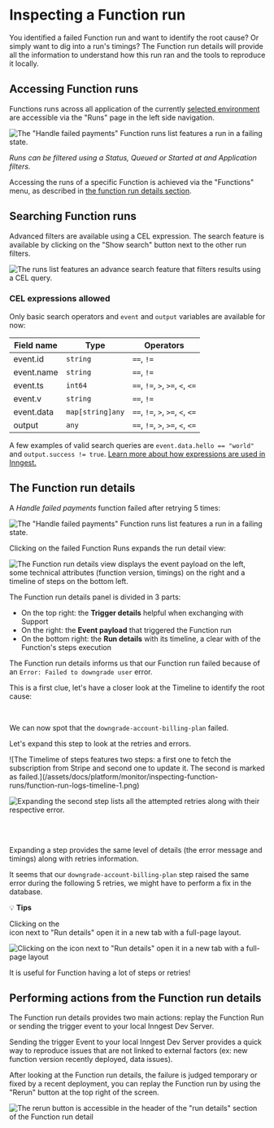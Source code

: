 
# Inspecting a Function run

You identified a failed Function run and want to identify the root cause? Or simply want to dig into a run's timings?
The Function run details will provide all the information to understand how this run ran and the tools to reproduce it locally.

## Accessing Function runs

Functions runs across all application of the currently [selected environment](/docs/platform/environments) are accessible via the "Runs" page in the left side navigation.

![The "Handle failed payments" Function runs list features a run in a failing state.](/assets/docs/platform/monitor/inspecting-function-runs/function-runs.png)

_Runs can be filtered using a Status, Queued or Started at and Application filters._

Accessing the runs of a specific Function is achieved via the "Functions" menu, as described in [the function run details section](http://localhost:3002/docs/platform/monitor/inspecting-function-runs#the-function-run-details).

## Searching Function runs
Advanced filters are available using a CEL expression. The search feature is available by clicking on the "Show search" button next to the other run filters.

![The runs list features an advance search feature that filters results using a CEL query.](/assets/docs/platform/monitor/inspecting-function-runs/function-runs-search.png)
### CEL expressions allowed
Only basic search operators and `event` and `output` variables are available for now:

|Field name|Type|Operators|
|-----------|-----------|-----------|
event.id| `string`| `==`, `!=`
event.name| `string`| `==`, `!=`
event.ts| `int64`| `==`, `!=`, `>`, `>=`, `<`, `<=`
event.v| `string`| `==`, `!=`
event.data| `map[string]any`| `==`, `!=`, `>`, `>=`, `<`, `<=`
output| `any`| `==`, `!=`, `>`, `>=`, `<`, `<=`

A few examples of valid search queries are `event.data.hello == "world"` and `output.success != true`. [Learn more about how expressions are used in Inngest.](https://www.inngest.com/docs/guides/writing-expressions)

## The Function run details
A _Handle failed payments_ function failed after retrying 5 times:


![The "Handle failed payments" Function runs list features a run in a failing state.](/assets/docs/platform/monitor/inspecting-function-runs/handle-failed-payments-function-run-failed.png)

Clicking on the failed Function Runs expands the run detail view:

![The Function run details view displays the event payload on the left, some technical attributes (function version, timings) on the right and a timeline of steps on the bottom left.](/assets/docs/platform/monitor/inspecting-function-runs/function-run-logs.png)

The Function run details panel is divided in 3 parts:

- On the top right: the **Trigger details** helpful when exchanging with Support
- On the right: the **Event payload** that triggered the Function run
- On the bottom right: the **Run details** with its timeline, a clear with of the Function's steps execution


The Function run details informs us that our Function run failed because of an `Error: Failed to downgrade user` error.

This is a first clue, let's have a closer look at the Timeline to identify the root cause:

<Row>

<Col>

<br/>

We can now spot that the `downgrade-account-billing-plan` failed.

Let's expand this step to look at the retries and errors.
</Col>
<Col>
![The Timelime of steps features two steps: a first one to fetch the subscription from Stripe and second one to update it. The second is marked as failed.](/assets/docs/platform/monitor/inspecting-function-runs/function-run-logs-timeline-1.png)
</Col>

</Row>

<Row>

<Col>

![Expanding the second step lists all the attempted retries along with their respective error.](/assets/docs/platform/monitor/inspecting-function-runs/function-run-logs-timeline-2.png)

</Col>
<Col>

<br/>
<br/>

Expanding a step provides the same level of details (the error message and timings) along with retries information.

It seems that our `downgrade-account-billing-plan` step raised the same error during the following 5 retries, we might have to perform a fix in the database.


</Col>

</Row>


<Callout>

💡 **Tips**

<div className="flex flex-row items-center">
<div>Clicking on the</div>
<RiExternalLinkFill className="fill-breeze-500 mx-2 h-4 w-4"/>
<div> icon next to "Run details" open it in a new tab with a full-page layout.</div>
</div>


![Clicking on the icon next to "Run details" open it in a new tab with a full-page layout](/assets/docs/platform/monitor/inspecting-function-runs/function-runs-details-open-new-tab.png)

It is useful for Function having a lot of steps or retries!


</Callout>


## Performing actions from the Function run details

The Function run details provides two main actions: replay the Function Run or sending the trigger event to your local Inngest Dev Server.

Sending the trigger Event to your local Inngest Dev Server provides a quick way to reproduce issues that are not linked to external factors (ex: new function version recently deployed, data issues).

After looking at the Function run details, the failure is judged temporary or fixed by a recent deployment, you can replay the Function run by using the "Rerun" button at the top right of the screen.

![The rerun button is accessible in the header of the "run details" section of the Function run detail](/assets/docs/platform/monitor/inspecting-function-runs/function-runs-details-open-new-tab.png)